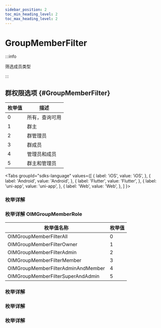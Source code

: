 ```yaml
---
sidebar_position: 2
toc_min_heading_level: 2
toc_max_heading_level: 2
---
```


# GroupMemberFilter

:::info

筛选成员类型

:::

## 群权限选项 {#GroupMemberFilter}

| 枚举值 | 描述           |
| ------ | -------------- |
| 0      | 所有，查询可用 |
| 1      | 群主           |
| 2      | 群管理员       |
| 3      | 群成员         |
| 4      | 管理员和成员   |
| 5      | 群主和管理员   |

<Tabs
groupId="sdks-language"
values={[
{ label: 'iOS', value: 'iOS', },
{ label: 'Android', value: 'Android', },
{ label: 'Flutter', value: 'Flutter', },
{ label: 'uni-app', value: 'uni-app', },
{ label: 'Web', value: 'Web', },
]
}>

<TabItem value="Flutter">

### 枚举详解

</TabItem>

<TabItem value="iOS">

### 枚举详解 OIMGroupMemberRole

| 枚举值名称                         | 枚举值 |
| ---------------------------------- | ------ |
| OIMGroupMemberFilterAll            | 0      |
| OIMGroupMemberFilterOwner          | 1      |
| OIMGroupMemberFilterAdmin          | 2      |
| OIMGroupMemberFilterMember         | 3      |
| OIMGroupMemberFilterAdminAndMember | 4      |
| OIMGroupMemberFilterSuperAndAdmin  | 5      |

</TabItem>

<TabItem value="Android">

### 枚举详解

</TabItem>

<TabItem value="Web">

### 枚举详解

</TabItem>

<TabItem value="uni-app">

### 枚举详解

</TabItem>

</Tabs>
